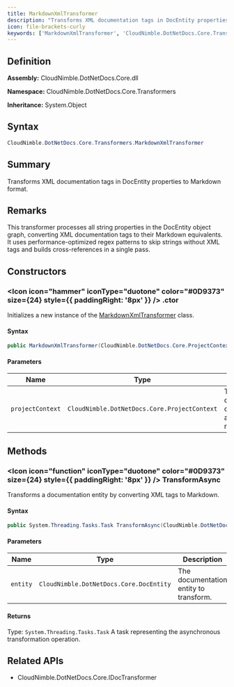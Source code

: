 ```yaml
---
title: MarkdownXmlTransformer
description: "Transforms XML documentation tags in DocEntity properties to Markdown format."
icon: file-brackets-curly
keywords: ['MarkdownXmlTransformer', 'CloudNimble.DotNetDocs.Core.Transformers.MarkdownXmlTransformer', 'CloudNimble.DotNetDocs.Core.Transformers', 'class', 'System.Object', 'CloudNimble.DotNetDocs.Core.IDocTransformer']
---
```


## Definition

**Assembly:** CloudNimble.DotNetDocs.Core.dll

**Namespace:** CloudNimble.DotNetDocs.Core.Transformers

**Inheritance:** System.Object

## Syntax

```csharp
CloudNimble.DotNetDocs.Core.Transformers.MarkdownXmlTransformer
```

## Summary

Transforms XML documentation tags in DocEntity properties to Markdown format.

## Remarks

This transformer processes all string properties in the DocEntity object graph,
            converting XML documentation tags to their Markdown equivalents. It uses performance-optimized
            regex patterns to skip strings without XML tags and builds cross-references in a single pass.

## Constructors

### <Icon icon="hammer" iconType="duotone" color="#0D9373" size={24} style={{ paddingRight: '8px' }} />  .ctor

Initializes a new instance of the [MarkdownXmlTransformer](/api-reference/CloudNimble/DotNetDocs/Core/Transformers/MarkdownXmlTransformer) class.

#### Syntax

```csharp
public MarkdownXmlTransformer(CloudNimble.DotNetDocs.Core.ProjectContext projectContext)
```

#### Parameters

| Name | Type | Description |
|------|------|-------------|
| `projectContext` | `CloudNimble.DotNetDocs.Core.ProjectContext` | The project context for configuration and file naming. |

## Methods

### <Icon icon="function" iconType="duotone" color="#0D9373" size={24} style={{ paddingRight: '8px' }} />  TransformAsync

Transforms a documentation entity by converting XML tags to Markdown.

#### Syntax

```csharp
public System.Threading.Tasks.Task TransformAsync(CloudNimble.DotNetDocs.Core.DocEntity entity)
```

#### Parameters

| Name | Type | Description |
|------|------|-------------|
| `entity` | `CloudNimble.DotNetDocs.Core.DocEntity` | The documentation entity to transform. |

#### Returns

Type: `System.Threading.Tasks.Task`
A task representing the asynchronous transformation operation.

## Related APIs

- CloudNimble.DotNetDocs.Core.IDocTransformer

